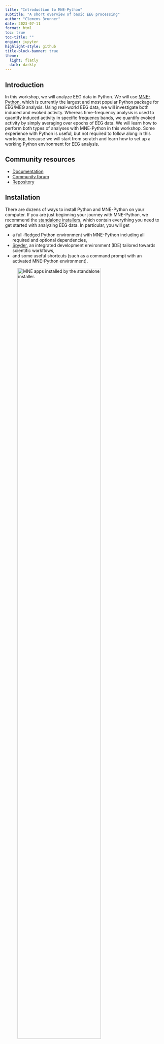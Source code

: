 ```yaml
---
title: "Introduction to MNE-Python"
subtitle: "A short overview of basic EEG processing"
author: "Clemens Brunner"
date: 2023-07-11
format: html
toc: true
toc-title: ""
engine: jupyter
highlight-style: github
title-block-banner: true
theme:
  light: flatly
  dark: darkly
---
```


## Introduction

In this workshop, we will analyze EEG data in Python. We will use [MNE-Python](https://mne.tools), which is currently the largest and most popular Python package for EEG/MEG analysis. Using real-world EEG data, we will investigate both induced and evoked activity. Whereas time–frequency analysis is used to quantify induced activity in specific frequency bands, we quantify evoked activity by simply averaging over epochs of EEG data. We will learn how to perform both types of analyses with MNE-Python in this workshop. Some experience with Python is useful, but not required to follow along in this workshop, because we will start from scratch and learn how to set up a working Python environment for EEG analysis.


## Community resources

- [Documentation](https://mne.tools/stable/index.html)
- [Community forum](https://mne.discourse.group/)
- [Repository](https://github.com/mne-tools/mne-python)


## Installation

There are dozens of ways to install Python and MNE-Python on your computer. If you are just beginning your journey with MNE-Python, we recommend the [standalone installers](https://mne.tools/stable/install/installers.html), which contain everything you need to get started with analyzing EEG data. In particular, you will get

- a full-fledged Python environment with MNE-Python including all required and optional dependencies,
- [Spyder](https://www.spyder-ide.org/), an integrated development environment (IDE) tailored towards scientific workflows,
- and some useful shortcuts (such as a command prompt with an activated MNE-Python environment).

![MNE apps installed by the standalone installer.](mne-apps.png){#fig-apps width=80%}

:::{.callout-note}
If you are a more experienced Pythonista and would like to customize your MNE-Python installation, we also support [manual installations](https://mne.tools/stable/install/manual_install.html) with `pip` and `conda`.
:::

Although the standalone installers contain hundreds of useful packages, sometimes you still might want to use a package that is not available out of the box. For example, to import data from [XDF](https://github.com/sccn/xdf/wiki/Specifications) files (a popular file format for biosignal data produced by devices compatible with [LSL](https://labstreaminglayer.org/#/)), we need to use the `pyxdf` package, which is currently not included in the standalone installers. To install additional packages, start the MNE command prompt and enter the following command:

```bash
mamba install pyxdf
```

That's it – now you can use the `pyxdf` package in all your projects!


## Spyder

![Main window of Spyder, the scientific Python development environment.](spyder.png){#fig-spyder}



## Prerequisites

As with every third-party Python module, you need to import it before you can start using it. Typically, we import the entire base module like this:

```python
import mne
```

```python
#| echo: false
mne.set_log_level("ERROR")
```

However, sometimes it is convenient to only import specific submodules and/or functions, for example:

```python
from mne.io import read_raw
```

:::{.callout-tip}
If you want to check your current MNE-Python environment, run the following command:

```python
mne.sys_info()
```

The output is also very useful for developers, so make sure to include it if you report an issue with MNE-Python.
:::


## Continuous, epoched, and evoked data

Let's introduce some MNE-specific terminology before we start working on a first example (check out the [glossary](https://mne.tools/stable/glossary.html) for more definitions). There are three different types that represent EEG data:

- `Raw` objects contain *continuous* data ([official tutorial](https://mne.tools/stable/auto_tutorials/raw/10_raw_overview.html))
- `Epochs` objects contain *epoched* (discontinuous, segmented) data ([official tutorial](https://mne.tools/stable/auto_tutorials/epochs/10_epochs_overview.html))
- `Evoked` objects contain *evoked* data (averaged epochs) ([official tutorial](https://mne.tools/stable/auto_tutorials/evoked/10_evoked_overview.html))

Another core data type is `Info` (more info – pun intended – is available [here](https://mne.tools/stable/auto_tutorials/intro/30_info.html)), which contains metadata such as sampling frequency and channel properties. All three previously mentioned data types (`Raw`, `Epochs`, and `Evoked`) have associated `Info` attributes (available as `info`, for example `raw.info`, `epochs.info`, and `evoked.info` for objects called `raw`, `epochs`, and `evoked`, respectively).


## Importing data

In the following example, we will use the [EEG motor movement/imagery](https://physionet.org/content/eegmmidb/1.0.0/) data set available on PhysioNet. Let's download one particular file, namely [`S001R04.edf`](https://physionet.org/files/eegmmidb/1.0.0/S001/S001R04.edf?download). In the next section, we'll see that MNE-Python has a built-in importer for this data set, which makes it much easier to download this file (or any file which is part of this data set).

:::{.callout-important}
All examples assume that external data files (such as `S001R04.edf`) are located in the working directory.
:::

We can now import the data with the previously imported `read_raw()` function:

```python
raw = read_raw("S001R04.edf")
```

:::{.callout-note}
Most MNE commands ouput informative messages, which can be quite useful during interactive data exploration. However, if you would like to silence these messages, you can do this with the following command:

```python
mne.set_log_level("ERROR")
```

Since the output can be rather verbose, we'll only show messages when they are important for a particular example throughout this document.
:::

[https://cbrnr.github.io/blog/importing-eeg-data/](https://cbrnr.github.io/blog/importing-eeg-data/)


## Using built-in data sets

The `mne.datasets` module provides convenient access to many public data sets (see [this overview](https://mne.tools/stable/overview/datasets_index.html) for a complete list of available data sets). Depending on the data set, use either `data_path()` or `load_data()` to download the entire data set or only a specific subset, respectively. 

For example, let's take a look at the EEG motor movement/imagery we've manually downloaded and imported previously. MNE-Python includes a dedicated importer in `mne.datasets.eegbci`. We can use it to download and import three data files for `S001`, namely runs 4, 8, and 12 (which contain data from a left versus right hand motor imagery task): 

```python
files = mne.datasets.eegbci.load_data(subject=1, runs=[4, 8, 12])
```

MNE-Python will download and store the requested files in a suitable location and return a list of paths. We can then use this list to actually import the data, for example with a list comprehension:

```python
raws = [read_raw(file) for file in files]
```

Now `raws` is a list containing three `Raw` objects corresponding to the data from the three files. We can concatenate these objects into a single `Raw` instance, which will make subsequent analyses possible:

```python
raw = mne.concatenate_raws(raws)
```


## Preprocessing

- Events and annotations
- Filtering (lowpass, highpass, bandpass, notch)
- Reference (and re-referencing)
- Interpolating bad channels


## Visualizing continuous and epoched EEG data

- The MNE-Python signal browser


## Removing ocular artifacts with ICA

[https://cbrnr.github.io/blog/removing-eog-ica/](https://cbrnr.github.io/blog/removing-eog-ica/)
